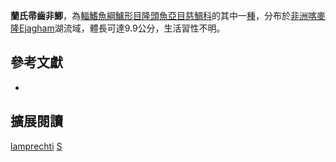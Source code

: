 {{Speciesbox
| name = 蘭氏帚齒非鯽
| status = NE
| status_system = IUCN3.1
| image = 
| image_width = 260px
| image_caption = 
| genus = Sarotherodon
| species = lamprechti
| authority = Neumann, Stiassny & Schliewen, 2011
| synonyms = 
}}
'''蘭氏帚齒非鯽'''，為[[輻鰭魚綱|輻鰭魚綱]][[鱸形目|鱸形目]][[隆頭魚亞目|隆頭魚亞目]][[慈鯛科|慈鯛科]]的其中一[[種|種]]，分布於[[非洲|非洲]][[喀麥隆|喀麥隆]]Ejagham湖流域，體長可達9.9公分，生活習性不明。

== 參考文獻 ==
*{{FishBase_species|genus=Sarotherodon|species=lamprechti|year=2013|month=5}}
== 擴展閱讀 ==
{{refbegin}}
{{wikispecies-inline|Sarotherodon lamprechti|蘭氏帚齒非鯽}}
{{refend}}
{{Taxonbar|from=Q6417879}}

[[Category:帚齒非鯽屬|lamprechti]]
[[Category:2011年描述的鱼类|S]]


{{鱸形目小作品}}